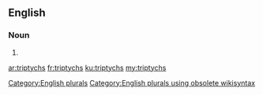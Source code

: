 ==English==

===Noun===
{{head|en}}

# {{plural of|triptych}}

[[Category:English plurals]][[Category:English plurals using obsolete wikisyntax]]

[[ar:triptychs]]
[[fr:triptychs]]
[[ku:triptychs]]
[[my:triptychs]]